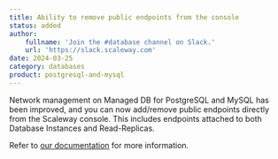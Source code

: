 ```yaml
---
title: Ability to remove public endpoints from the console
status: added
author:
    fullname: 'Join the #database channel on Slack.'
    url: 'https://slack.scaleway.com'
date: 2024-03-25
category: databases
product: postgresql-and-mysql
---
```


Network management on Managed DB for PostgreSQL and MySQL has been improved, and you can now add/remove public endpoints directly from the Scaleway console. This includes endpoints attached to both Database Instances and Read-Replicas.

Refer to [our documentation](https://www.scaleway.com/en/docs/managed-databases/postgresql-and-mysql/how-to/remove-public-endpoint/) for more information.

